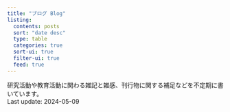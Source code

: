 ```yaml
---
title: "ブログ Blog"
listing:
  contents: posts
  sort: "date desc"
  type: table
  categories: true
  sort-ui: true
  filter-ui: true
  feed: true
---
```

研究活動や教育活動に関わる雑記と雑感、刊行物に関する補足などを不定期に書いています。  
Last update: 2024-05-09